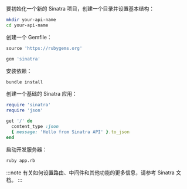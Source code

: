 要初始化一个新的 Sinatra 项目，创建一个目录并设置基本结构：

```bash
mkdir your-api-name
cd your-api-name
```

创建一个 Gemfile：

```ruby title="Gemfile"
source 'https://rubygems.org'

gem 'sinatra'
```

安装依赖：

```bash
bundle install
```

创建一个基础的 Sinatra 应用：

```ruby title="app.rb"
require 'sinatra'
require 'json'

get '/' do
  content_type :json
  { message: 'Hello from Sinatra API' }.to_json
end
```

启动开发服务器：

```bash
ruby app.rb
```

:::note
有关如何设置路由、中间件和其他功能的更多信息，请参考 Sinatra 文档。
:::
